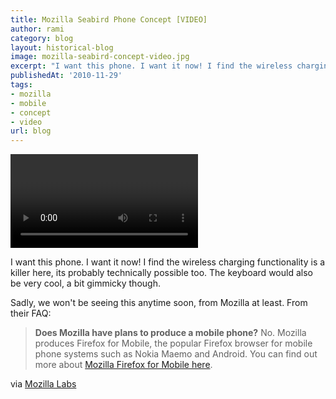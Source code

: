 ```yaml
---
title: Mozilla Seabird Phone Concept [VIDEO]
author: rami
category: blog
layout: historical-blog
image: mozilla-seabird-concept-video.jpg
excerpt: "I want this phone. I want it now! I find the wireless charging functionality is a killer here, its probably technically possible too. The keyboard would also be very cool, a bit gimmicky though."
publishedAt: '2010-11-29'
tags:
- mozilla
- mobile
- concept
- video
url: blog
---
```



<video 
    category="blog"
    post="mozilla-seabeard-concept-phone.mp4"
/>

I want this phone. I want it now! I find the wireless charging functionality is a killer here, its probably technically possible too. The keyboard would also be very cool, a bit gimmicky though.

Sadly, we won't be seeing this anytime soon, from Mozilla at least. From their FAQ:
  
  > **Does Mozilla have plans to produce a mobile phone?**
  > No. Mozilla produces Firefox for Mobile, the popular Firefox browser for mobile phone systems such as Nokia Maemo and Android. You can find out more about [Mozilla Firefox for Mobile here](http://www.mozilla.com/en-US/mobile/). 

via [Mozilla Labs](https://mozillalabs.com/conceptseries/2010/09/23/seabird/)

